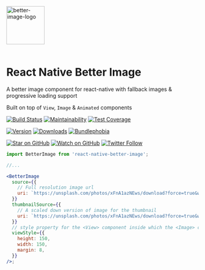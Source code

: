 
<Meta title="Intro/Getting Started" />

<img
  src="https://github.com/react-native-toolkit/react-native-better-image/raw/master/assets/logo.png"
  alt="better-image-logo"
  height="100px"
  width="100px"
/>
<br />
<br />

# React Native Better Image

A better image component for react-native with fallback images & progressive loading support

Built on top of `View`, `Image` & `Animated` components

[![Build Status][build-badge]][build]
[![Maintainability][maintainability-badge]][maintainability-url]
[![Test Coverage][coverage-badge]][coverage-url]

[![Version][version-badge]][package]
[![Downloads][downloads-badge]][npmtrends]
[![Bundlephobia][bundle-phobia-badge]][bundle-phobia]

[![Star on GitHub][github-star-badge]][github-star]
[![Watch on GitHub][github-watch-badge]][github-watch]
[![Twitter Follow][twitter-badge]][twitter]

<div style={{ display: 'flex', flexDirection: 'row' }}>
  <BetterImage
    source={{
      uri: `https://unsplash.com/photos/LcDpX2mYzoo/download?force=true&w=2400&bust=${Math.random()}`,
    }}
    thumbnailSource={{
      uri: `https://unsplash.com/photos/LcDpX2mYzoo/download?force=true&w=24&bust=${Math.random()}`,
    }}
    viewStyle={{
      height: 150,
      width: 150,
      margin: 8,
    }}
  />
  <BetterImage
    source={{
      uri: `https://unsplash.com/photos/xFnA1azNEws/download?force=true&w=2400&bust=${Math.random()}`,
    }}
    thumbnailSource={{
      uri: `https://unsplash.com/photos/xFnA1azNEws/download?force=true&w=24&bust=${Math.random()}`,
    }}
    viewStyle={{
      height: 150,
      width: 150,
      margin: 8,
    }}
  />
  <BetterImage
    source={{
      uri: `https://unsplash.com/photos/DmKMw1Rg2MY/download?force=true&w=2400&bust=${Math.random()}`,
    }}
    thumbnailSource={{
      uri: `https://unsplash.com/photos/DmKMw1Rg2MY/download?force=true&w=24&bust=${Math.random()}`,
    }}
    viewStyle={{
      height: 150,
      width: 150,
      margin: 8,
    }}
  />
</div>

```jsx
import BetterImage from 'react-native-better-image';

//...

<BetterImage
  source={{
    // Full resolution image url
    uri: `https://unsplash.com/photos/xFnA1azNEws/download?force=true&w=2400`,
  }}
  thumbnailSource={{
    // A scaled down version of image for the thumbnail
    uri: `https://unsplash.com/photos/xFnA1azNEws/download?force=true&w=24`,
  }}
  // style property for the <View> component inside which the <Image> component is implemented
  viewStyle={{
    height: 150,
    width: 150,
    margin: 8,
  }}
/>;
```

[build]: https://github.com/react-native-toolkit/react-native-better-image/actions
[build-badge]: https://github.com/react-native-toolkit/react-native-better-image/workflows/build/badge.svg
[coverage-badge]: https://api.codeclimate.com/v1/badges/acf5243d130542dde7c9/test_coverage
[coverage-url]: https://codeclimate.com/github/react-native-toolkit/react-native-better-image/test_coverage
[maintainability-badge]: https://api.codeclimate.com/v1/badges/acf5243d130542dde7c9/maintainability
[maintainability-url]: https://codeclimate.com/github/react-native-toolkit/react-native-better-image/maintainability
[bundle-phobia-badge]: https://badgen.net/bundlephobia/minzip/react-native-better-image
[bundle-phobia]: https://bundlephobia.com/result?p=react-native-better-image
[downloads-badge]: https://img.shields.io/npm/dm/react-native-better-image.svg?style=flat-square
[npmtrends]: http://www.npmtrends.com/react-native-better-image
[package]: https://www.npmjs.com/package/react-native-better-image
[version-badge]: https://img.shields.io/npm/v/react-native-better-image.svg?style=flat-square
[twitter]: https://twitter.com/dani_akash_
[twitter-badge]: https://img.shields.io/twitter/follow/dani_akash_?style=social
[github-watch-badge]: https://img.shields.io/github/watchers/react-native-toolkit/react-native-better-image.svg?style=social
[github-watch]: https://github.com/react-native-toolkit/react-native-better-image/watchers
[github-star-badge]: https://img.shields.io/github/stars/react-native-toolkit/react-native-better-image.svg?style=social
[github-star]: https://github.com/react-native-toolkit/react-native-better-image/stargazers
